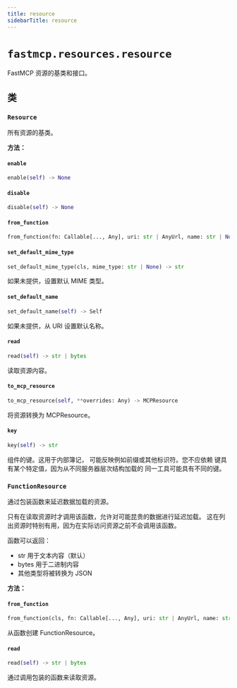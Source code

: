```yaml
---
title: resource
sidebarTitle: resource
---
```


# `fastmcp.resources.resource`


FastMCP 资源的基类和接口。

## 类

### `Resource` <sup><a href="https://github.com/jlowin/fastmcp/blob/main/src/fastmcp/resources/resource.py#L33" target="_blank"><Icon icon="github" style="width: 14px; height: 14px;" /></a></sup>


所有资源的基类。


**方法：**

#### `enable` <sup><a href="https://github.com/jlowin/fastmcp/blob/main/src/fastmcp/resources/resource.py#L52" target="_blank"><Icon icon="github" style="width: 14px; height: 14px;" /></a></sup>

```python
enable(self) -> None
```

#### `disable` <sup><a href="https://github.com/jlowin/fastmcp/blob/main/src/fastmcp/resources/resource.py#L60" target="_blank"><Icon icon="github" style="width: 14px; height: 14px;" /></a></sup>

```python
disable(self) -> None
```

#### `from_function` <sup><a href="https://github.com/jlowin/fastmcp/blob/main/src/fastmcp/resources/resource.py#L69" target="_blank"><Icon icon="github" style="width: 14px; height: 14px;" /></a></sup>

```python
from_function(fn: Callable[..., Any], uri: str | AnyUrl, name: str | None = None, title: str | None = None, description: str | None = None, mime_type: str | None = None, tags: set[str] | None = None, enabled: bool | None = None, annotations: Annotations | None = None, meta: dict[str, Any] | None = None) -> FunctionResource
```

#### `set_default_mime_type` <sup><a href="https://github.com/jlowin/fastmcp/blob/main/src/fastmcp/resources/resource.py#L96" target="_blank"><Icon icon="github" style="width: 14px; height: 14px;" /></a></sup>

```python
set_default_mime_type(cls, mime_type: str | None) -> str
```

如果未提供，设置默认 MIME 类型。


#### `set_default_name` <sup><a href="https://github.com/jlowin/fastmcp/blob/main/src/fastmcp/resources/resource.py#L103" target="_blank"><Icon icon="github" style="width: 14px; height: 14px;" /></a></sup>

```python
set_default_name(self) -> Self
```

如果未提供，从 URI 设置默认名称。


#### `read` <sup><a href="https://github.com/jlowin/fastmcp/blob/main/src/fastmcp/resources/resource.py#L114" target="_blank"><Icon icon="github" style="width: 14px; height: 14px;" /></a></sup>

```python
read(self) -> str | bytes
```

读取资源内容。


#### `to_mcp_resource` <sup><a href="https://github.com/jlowin/fastmcp/blob/main/src/fastmcp/resources/resource.py#L118" target="_blank"><Icon icon="github" style="width: 14px; height: 14px;" /></a></sup>

```python
to_mcp_resource(self, **overrides: Any) -> MCPResource
```

将资源转换为 MCPResource。


#### `key` <sup><a href="https://github.com/jlowin/fastmcp/blob/main/src/fastmcp/resources/resource.py#L140" target="_blank"><Icon icon="github" style="width: 14px; height: 14px;" /></a></sup>

```python
key(self) -> str
```

组件的键。这用于内部簿记，
可能反映例如前缀或其他标识符。您不应依赖
键具有某个特定值，因为从不同服务器层次结构加载的
同一工具可能具有不同的键。


### `FunctionResource` <sup><a href="https://github.com/jlowin/fastmcp/blob/main/src/fastmcp/resources/resource.py#L150" target="_blank"><Icon icon="github" style="width: 14px; height: 14px;" /></a></sup>


通过包装函数来延迟数据加载的资源。

只有在读取资源时才调用该函数，允许对可能昆贵的数据进行延迟加载。
这在列出资源时特别有用，因为在实际访问资源之前不会调用该函数。

函数可以返回：
- str 用于文本内容（默认）
- bytes 用于二进制内容
- 其他类型将被转换为 JSON


**方法：**

#### `from_function` <sup><a href="https://github.com/jlowin/fastmcp/blob/main/src/fastmcp/resources/resource.py#L166" target="_blank"><Icon icon="github" style="width: 14px; height: 14px;" /></a></sup>

```python
from_function(cls, fn: Callable[..., Any], uri: str | AnyUrl, name: str | None = None, title: str | None = None, description: str | None = None, mime_type: str | None = None, tags: set[str] | None = None, enabled: bool | None = None, annotations: Annotations | None = None, meta: dict[str, Any] | None = None) -> FunctionResource
```

从函数创建 FunctionResource。


#### `read` <sup><a href="https://github.com/jlowin/fastmcp/blob/main/src/fastmcp/resources/resource.py#L195" target="_blank"><Icon icon="github" style="width: 14px; height: 14px;" /></a></sup>

```python
read(self) -> str | bytes
```

通过调用包装的函数来读取资源。

